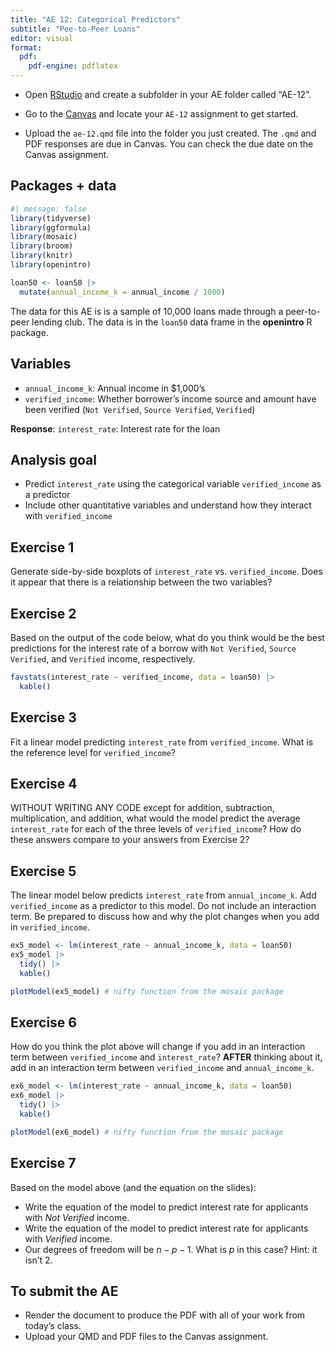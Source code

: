 ```yaml
---
title: "AE 12: Categorical Predictors"
subtitle: "Pee-to-Peer Loans"
editor: visual
format: 
  pdf:
    pdf-engine: pdflatex
---
```


::: callout-important
-   Open [RStudio](https://rstudio.collegeofidaho.edu/) and create a subfolder in your AE folder called "AE-12".

-   Go to the [Canvas](https://cofi.instructure.com/courses/15692/assignments/183202) and locate your `AE-12` assignment to get started.

-   Upload the `ae-12.qmd` file into the folder you just created. The `.qmd` and PDF responses are due in Canvas. You can check the due date on the Canvas assignment.
:::

## Packages + data

```r
#| message: false
library(tidyverse)
library(ggformula)
library(mosaic)
library(broom)
library(knitr)
library(openintro)

loan50 <- loan50 |>
  mutate(annual_income_k = annual_income / 1000)
```

The data for this AE is is a sample of 10,000 loans made through a peer-to-peer lending club. The data is in the `loan50` data frame in the **openintro** R package.

## Variables

-   `annual_income_k`: Annual income in \$1,000's
-   `verified_income`: Whether borrower's income source and amount have been verified (`Not Verified`, `Source Verified`, `Verified`)

**Response**: `interest_rate`: Interest rate for the loan

## Analysis goal

-   Predict `interest_rate` using the categorical variable `verified_income` as a predictor
-   Include other quantitative variables and understand how they interact with `verified_income`

## Exercise 1

Generate side-by-side boxplots of `interest_rate` vs. `verified_income`. Does it appear that there is a relationship between the two variables?

## Exercise 2

Based on the output of the code below, what do you think would be the best predictions for the interest rate of a borrow with `Not Verified`, `Source Verified`, and `Verified` income, respectively.

```r
favstats(interest_rate ~ verified_income, data = loan50) |> 
  kable()
```

## Exercise 3

Fit a linear model predicting `interest_rate` from `verified_income`. What is the reference level for `verified_income`?

## Exercise 4

WITHOUT WRITING ANY CODE except for addition, subtraction, multiplication, and addition, what would the model predict the average `interest_rate` for each of the three levels of `verified_income`? How do these answers compare to your answers from Exercise 2?

## Exercise 5

The linear model below predicts `interest_rate` from `annual_income_k`. Add `verified_income` as a predictor to this model. Do not include an interaction term. Be prepared to discuss how and why the plot changes when you add in `verified_income`.

```r
ex5_model <- lm(interest_rate ~ annual_income_k, data = loan50) 
ex5_model |> 
  tidy() |> 
  kable()

plotModel(ex5_model) # nifty function from the mosaic package
```

## Exercise 6

How do you think the plot above will change if you add in an interaction term between `verified_income` and `interest_rate`? **AFTER** thinking about it, add in an interaction term between `verified_income` and `annual_income_k`.

```r
ex6_model <- lm(interest_rate ~ annual_income_k, data = loan50) 
ex6_model |> 
  tidy() |> 
  kable()

plotModel(ex6_model) # nifty function from the mosaic package
```

## Exercise 7

Based on the model above (and the equation on the slides):

-   Write the equation of the model to predict interest rate for applicants with *Not Verified* income.
-   Write the equation of the model to predict interest rate for applicants with *Verified* income.
-   Our degrees of freedom will be $n-p-1$. What is $p$ in this case? Hint: it isn't 2.

## To submit the AE

::: callout-important
-   Render the document to produce the PDF with all of your work from today's class.
-   Upload your QMD and PDF files to the Canvas assignment.
:::
